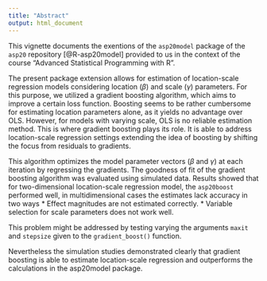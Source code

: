 ```yaml
---
title: "Abstract"
output: html_document
---
```


This vignette documents the exentions of the `asp20model` package of the `asp20` repository [@R-asp20model] provided to us in the context of the course "Advanced Statistical Programming with R". 

The present package extension allows for estimation of location-scale regression models considering location ($\beta$) and scale ($\gamma$) parameters. For this purpose, we utilized a gradient boosting algorithm, which aims to improve a certain loss function. Boosting seems to be rather cumbersome for estimating location parameters alone, as it yields no advantage over OLS. However, for models with varying scale, OLS is no reliable estimation method. This is where gradient boosting plays its role. It is able to address location-scale regression settings extending the idea of boosting by shifting the focus from residuals to gradients.

This algorithm optimizes the model parameter vectors ($\beta$ and $\gamma$) at each iteration by regressing the gradients. The goodness of fit of the gradient boosting algorithm was evaluated using simulated data. Results showed that for two-dimensional location-scale regression model, the `asp20boost` performed well, in multidimensional cases the estimates lack accuracy in two ways
* Effect magnitudes are not estimated correctly.
* Variable selection for scale parameters does not work well.

This problem might be addressed by testing varying the arguments `maxit` and `stepsize` given to the `gradient_boost()` function.

Nevertheless the simulation studies demonstrated clearly that gradient boosting is able to estimate location-scale regression and outperforms the calculations in the asp20model package.





